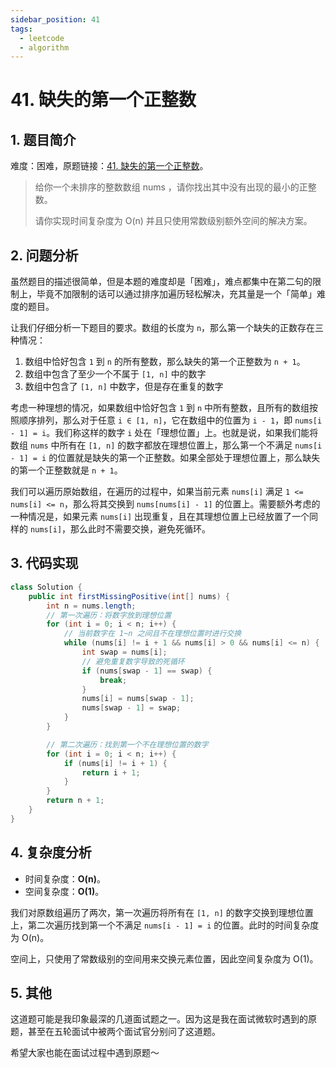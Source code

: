 ```yaml
---
sidebar_position: 41
tags:
  - leetcode
  - algorithm
---
```


# 41. 缺失的第一个正整数

## 1. 题目简介

难度：<Red>困难</Red>，原题链接：[41. 缺失的第一个正整数](https://leetcode.cn/problems/first-missing-positive/)。

> 给你一个未排序的整数数组 nums ，请你找出其中没有出现的最小的正整数。
>
> 请你实现时间复杂度为 O(n) 并且只使用常数级别额外空间的解决方案。

## 2. 问题分析

虽然题目的描述很简单，但是本题的难度却是「困难」，难点都集中在第二句的限制上，毕竟不加限制的话可以通过排序加遍历轻松解决，充其量是一个「简单」难度的题目。

让我们仔细分析一下题目的要求。数组的长度为 `n`，那么第一个缺失的正数存在三种情况：

1. 数组中恰好包含 `1` 到 `n` 的所有整数，那么缺失的第一个正整数为 `n + 1`。
2. 数组中包含了至少一个不属于 `[1, n]` 中的数字
3. 数组中包含了 `[1, n]` 中数字，但是存在重复的数字

考虑一种理想的情况，如果数组中恰好包含 `1` 到 `n` 中所有整数，且所有的数组按照顺序排列，那么对于任意 `i ∈ [1, n]`，它在数组中的位置为 `i - 1`，即 `nums[i - 1] = i`。我们称这样的数字 `i` 处在「理想位置」上。也就是说，如果我们能将数组 `nums` 中所有在 `[1, n]` 的数字都放在理想位置上，那么第一个不满足 `nums[i - 1] = i` 的位置就是缺失的第一个正整数。如果全部处于理想位置上，那么缺失的第一个正整数就是 `n + 1`。

我们可以遍历原始数组，在遍历的过程中，如果当前元素 `nums[i]` 满足 `1 <= nums[i] <= n`，那么将其交换到 `nums[nums[i] - 1]` 的位置上。需要额外考虑的一种情况是，如果元素 `nums[i]` 出现重复，且在其理想位置上已经放置了一个同样的 `nums[i]`，那么此时不需要交换，避免死循环。

## 3. 代码实现

```java
class Solution {
    public int firstMissingPositive(int[] nums) {
        int n = nums.length;
        // 第一次遍历：将数字放到理想位置
        for (int i = 0; i < n; i++) {
            // 当前数字在 1~n 之间且不在理想位置时进行交换
            while (nums[i] != i + 1 && nums[i] > 0 && nums[i] <= n) {
                int swap = nums[i];
                // 避免重复数字导致的死循环
                if (nums[swap - 1] == swap) {
                    break;
                }
                nums[i] = nums[swap - 1];
                nums[swap - 1] = swap;
            }
        }

        // 第二次遍历：找到第一个不在理想位置的数字
        for (int i = 0; i < n; i++) {
            if (nums[i] != i + 1) {
                return i + 1;
            }
        }
        return n + 1;
    }
}
```

## 4. 复杂度分析

- 时间复杂度：**O(n)**。
- 空间复杂度：**O(1)**。

我们对原数组遍历了两次，第一次遍历将所有在 `[1, n]` 的数字交换到理想位置上，第二次遍历找到第一个不满足 `nums[i - 1] = i` 的位置。此时的时间复杂度为 O(n)。

空间上，只使用了常数级别的空间用来交换元素位置，因此空间复杂度为 O(1)。

## 5. 其他

这道题可能是我印象最深的几道面试题之一。因为这是我在面试微软时遇到的原题，甚至在五轮面试中被两个面试官分别问了这道题。

希望大家也能在面试过程中遇到原题～